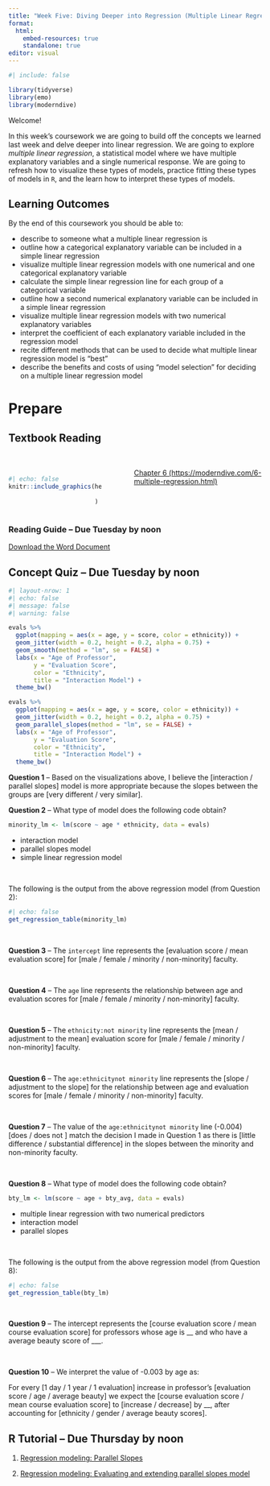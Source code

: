 ```yaml
---
title: "Week Five: Diving Deeper into Regression (Multiple Linear Regression)"
format: 
  html:
    embed-resources: true
    standalone: true
editor: visual
---
```


```r
#| include: false

library(tidyverse)
library(emo)
library(moderndive)
```

Welcome!

In this week's coursework we are going to build off the concepts we learned last week and delve deeper into linear regression. We are going to explore *multiple linear regression*, a statistical model where we have multiple explanatory variables and a single numerical response. We are going to refresh how to visualize these types of models, practice fitting these types of models in `R`, and the learn how to interpret these types of models.

## Learning Outcomes

By the end of this coursework you should be able to:

-   describe to someone what a multiple linear regression is
-   outline how a categorical explanatory variable can be included in a simple linear regression
-   visualize multiple linear regression models with one numerical and one categorical explanatory variable
-   calculate the simple linear regression line for each group of a categorical variable
-   outline how a second numerical explanatory variable can be included in a simple linear regression
-   visualize multiple linear regression models with two numerical explanatory variables
-   interpret the coefficient of each explanatory variable included in the regression model
-   recite different methods that can be used to decide what multiple linear regression model is "best"
-   describe the benefits and costs of using "model selection" for deciding on a multiple linear regression model

# Prepare

## Textbook Reading

::: columns
::: {.column width="40%"}
</br>

```r
#| echo: false
knitr::include_graphics(here::here("images", 
                                   "modern_dive.png")
                        )
```
:::

::: {.column width="5%"}
:::

::: {.column width="55%"}
</br> [Chapter 6 (https://moderndive.com/6-multiple-regression.html)](https://moderndive.com/6-multiple-regression.html)
:::
:::

### Reading Guide -- Due Tuesday by noon

[Download the Word Document](reading-guide/week5-reading.docx)

## Concept Quiz -- Due Tuesday by noon

```r
#| layout-nrow: 1
#| echo: false
#| message: false
#| warning: false

evals %>% 
  ggplot(mapping = aes(x = age, y = score, color = ethnicity)) +
  geom_jitter(width = 0.2, height = 0.2, alpha = 0.75) + 
  geom_smooth(method = "lm", se = FALSE) + 
  labs(x = "Age of Professor", 
       y = "Evaluation Score", 
       color = "Ethnicity", 
       title = "Interaction Model") + 
  theme_bw()

evals %>% 
  ggplot(mapping = aes(x = age, y = score, color = ethnicity)) +
  geom_jitter(width = 0.2, height = 0.2, alpha = 0.75) + 
  geom_parallel_slopes(method = "lm", se = FALSE) + 
  labs(x = "Age of Professor", 
       y = "Evaluation Score", 
       color = "Ethnicity", 
       title = "Interaction Model") + 
  theme_bw()
```

**Question 1** -- Based on the visualizations above, I believe the \[interaction / parallel slopes\] model is more appropriate because the slopes between the groups are \[very different / very similar\].

**Question 2** -- What type of model does the following code obtain?

```r
minority_lm <- lm(score ~ age * ethnicity, data = evals)
```

-   interaction model
-   parallel slopes model
-   simple linear regression model

</br>

The following is the output from the above regression model (from Question 2):

```r
#| echo: false
get_regression_table(minority_lm)
```

</br>

**Question 3** -- The `intercept` line represents the \[evaluation score / mean evaluation score\] for \[male / female / minority / non-minority\] faculty.

</br>

**Question 4** -- The `age` line represents the relationship between age and evaluation scores for \[male / female / minority / non-minority\] faculty.

</br>

**Question 5** -- The `ethnicity:not minority` line represents the \[mean / adjustment to the mean\] evaluation score for \[male / female / minority / non-minority\] faculty.

</br>

**Question 6** -- The `age:ethnicitynot minority` line represents the \[slope / adjustment to the slope\] for the relationship between age and evaluation scores for \[male / female / minority / non-minority\] faculty.

</br>

**Question 7** -- The value of the `age:ethnicitynot minority` line (-0.004) \[does / does not \] match the decision I made in Question 1 as there is \[little difference / substantial difference\] in the slopes between the minority and non-minority faculty.

</br>

**Question 8** -- What type of model does the following code obtain?

```r
bty_lm <- lm(score ~ age + bty_avg, data = evals)
```

-   multiple linear regression with two numerical predictors
-   interaction model
-   parallel slopes

</br>

The following is the output from the above regression model (from Question 8):

```r
#| echo: false
get_regression_table(bty_lm)
```

</br>

**Question 9** -- The intercept represents the [course evaluation score / mean course evaluation score] for professors whose age is \_\_ and who have a average beauty score of \_\_\_.

</br>

**Question 10** -- We interpret the value of -0.003 by age as:

For every \[1 day / 1 year / 1 evaluation\] increase in professor's \[evaluation score / age / average beauty\] we expect the \[course evaluation score / mean course evaluation score\] to \[increase / decrease\] by \_\_, after accounting for \[ethnicity / gender / average beauty scores\].

## R Tutorial -- Due Thursday by noon

1.  [Regression modeling: Parallel Slopes](https://openintro.shinyapps.io/ims-03-model-06/)

2.  [Regression modeling: Evaluating and extending parallel slopes model](https://openintro.shinyapps.io/ims-03-model-07/#section-evaluating-and-extending-parallel-slopes-model)
